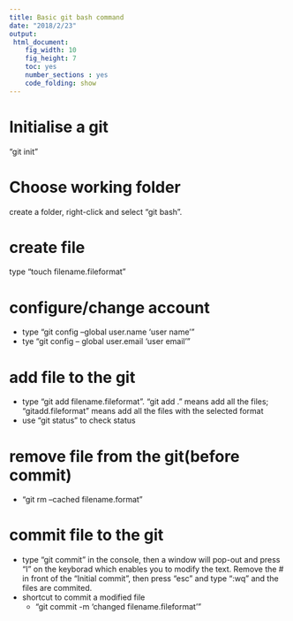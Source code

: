 ```yaml
---
title: Basic git bash command
date: "2018/2/23"
output:
 html_document:
    fig_width: 10
    fig_height: 7
    toc: yes
    number_sections : yes
    code_folding: show
---
```

# Initialise a git
"git init"

# Choose working folder
create a folder, right-click and select "git bash".

# create file
type "touch filename.fileformat"

# configure/change account 
- type "git config --global user.name 'user name'"
- tye "git config -- global user.email 'user email'"

# add file to the git
* type "git add filename.fileformat". "git add ." means add all the files; "gitadd.fileformat" means add all the files with the selected format
* use "git status" to check status

# remove file from the git(before commit)
* "git rm --cached filename.format"

# commit file to the git
* type "git commit" in the console, then a window will pop-out and press "I" on the keyborad which enables you to modify the text. Remove the # in front of the "Initial commit", then press "esc" and type ":wq" and the files are commited.
* shortcut to commit a modified file
  * "git commit -m 'changed filename.fileformat'"